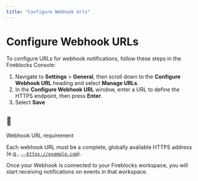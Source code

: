 ```yaml
---
title: "Configure Webhook Urls"
---
```

  
  # Configure Webhook URLs

To configure URLs for webhook notifications, follow these steps in the Fireblocks Console:

1.  Navigate to **Settings** > **General**, then scroll down to the **Configure Webhook URL** heading and select **Manage URLs**.
2.  In the **Configure Webhook URL** window, enter a URL to define the HTTPS endpoint, then press **Enter**.
3.  Select **Save**

<Info>

## 📘

Webhook URL requirement

Each webhook URL must be a complete, globally available HTTPS address (e.g., <button aria-label="Copy Code" class="rdmd-code-copy fa"></button><code class="rdmd-code lang- theme-light" data-lang="" name="" tabindex="0">https://example.com</code>).

</Info>

Once your Webhook is connected to your Fireblocks workspace, you will start receiving notifications on events in that workspace.